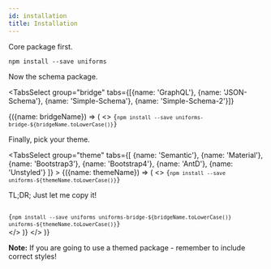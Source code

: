 ```yaml
---
id: installation
title: Installation
---
```



Core package first.

```shell
npm install --save uniforms
```

Now the schema package.

<TabsSelect
  group="bridge"
  tabs={[{name: 'GraphQL'}, {name: 'JSON-Schema'}, {name: 'Simple-Schema'}, {name: 'Simple-Schema-2'}]}
>
  {({name: bridgeName}) => (
    <>
      <Code language="shell">{`npm install --save uniforms-bridge-${bridgeName.toLowerCase()}`}</Code>
      <br />
      <p>Finally, pick your theme.</p>
      <TabsSelect
        group="theme"
        tabs={[
          {name: 'Semantic'},
          {name: 'Material'},
          {name: 'Bootstrap3'},
          {name: 'Bootstrap4'},
          {name: 'AntD'},
          {name: 'Unstyled'}
        ]}
      >
        {({name: themeName}) => (
          <>
            <Code language="shell">{`npm install --save uniforms-${themeName.toLowerCase()}`}</Code>
            <br />
            <p>TL;DR; Just let me copy it!</p>
            <Code language="shell">
              {`npm install --save uniforms uniforms-bridge-${bridgeName.toLowerCase()} uniforms-${themeName.toLowerCase()}`}
            </Code>
          </>
        )}
      </TabsSelect>
    </>
  )}
</TabsSelect>

**Note:** If you are going to use a themed package - remember to include correct styles!
